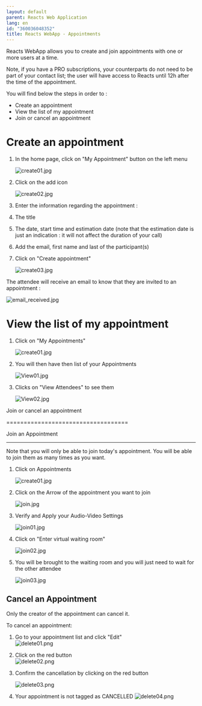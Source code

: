 ```yaml
---
layout: default
parent: Reacts Web Application
lang: en
id: "360036048352"
title: Reacts WebApp - Appointments
---
```

Reacts WebApp allows you to create and join appointments with one or more users at a time.

Note, if you have a PRO subscriptions, your counterparts do not need to be part of your contact list; the user will have access to Reacts until 12h after the time of the appointment.

You will find below the steps in order to :

*   Create an appointment
*   View the list of my appointment
*   Join or cancel an appointment

Create an appointment
=====================

1.  In the home page, click on "My Appointment" button on the left menu  
      
    ![create01.jpg](@assets/attachments/create01.jpg)
      
    
2.  Click on the add icon  
      
    ![create02.jpg](@assets/attachments/create02.jpg)
      
    
3.  Enter the information regarding the appointment :

1.  The title
2.  The date, start time and estimation date (note that the estimation date is just an indication : it will not affect the duration of your call)
3.  Add the email, first name and last of the participant(s)
4.  Click on "Create appointment"  
      
    ![create03.jpg](@assets/attachments/create03.jpg)

The attendee will receive an email to know that they are invited to an appointment :

![email_received.jpg](@assets/attachments/email_received.jpg)

View the list of my appointment
===============================

1.  Click on "My Appointments"  
      
    ![create01.jpg](@assets/attachments/create01.jpg)
      
    
2.  You will then have then list of your Appointments  
      
    ![View01.jpg](@assets/attachments/View01.jpg)
      
    
3.  Clicks on "View Attendees" to see them  
      
    ![View02.jpg](@assets/attachments/View02.jpg)

Join or cancel an appointment  
  

===================================

Join an Appointment  
  

-------------------------

Note that you will only be able to join today's appointment. You will be able to join them as many times as you want.

1.  Click on Appointments  
      
    ![create01.jpg](@assets/attachments/create01.jpg)
      
    
2.  Click on the Arrow of the appointment you want to join  
      
    ![join.jpg](@assets/attachments/join.jpg)
      
    
3.  Verify and Apply your Audio-Video Settings  
      
    ![join01.jpg](@assets/attachments/join01.jpg)
      
    
4.  Click on "Enter virtual waiting room"  
      
    ![join02.jpg](@assets/attachments/join02.jpg)
      
    
5.  You will be brought to the waiting room and you will just need to wait for the other attendee  
      
    ![join03.jpg](@assets/attachments/join03.jpg)

Cancel an Appointment
---------------------

Only the creator of the appointment can cancel it.

To cancel an appointment:

1.  Go to your appointment list and click "Edit"  
    ![delete01.png](@assets/attachments/delete01.png)
      
    
2.  Click on the red button  
    ![delete02.png](@assets/attachments/delete02.png)
      
    
3.  Confirm the cancellation by clicking on the red button  
      
    ![delete03.png](@assets/attachments/delete03.png)
      
    
4.  Your appointment is not tagged as CANCELLED
    ![delete04.png](@assets/attachments/delete04.png)


